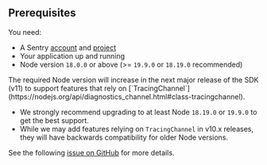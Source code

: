 ## Prerequisites

You need:

- A Sentry [account](https://sentry.io/signup/) and [project](/product/projects/)
- Your application up and running
- Node version `18.0.0` or above (>= `19.9.0` or `18.19.0`  recommended)

<Expandable title="Are you using Node version < 18.19.0 or < 19.9.0?">
  The required Node version will increase in the next major release of the SDK (v11) to support features that rely on [`TracingChannel`](https://nodejs.org/api/diagnostics_channel.html#class-tracingchannel).

  - We strongly recommend upgrading to at least Node `18.19.0` or `19.9.0` to get the best support.
  - While we may add features relying on `TracingChannel` in v10.x releases, they will have backwards compatibility for older Node versions.

  See the following [issue on GitHub](https://github.com/getsentry/sentry-javascript/issues/17585) for more details.
</Expandable>
